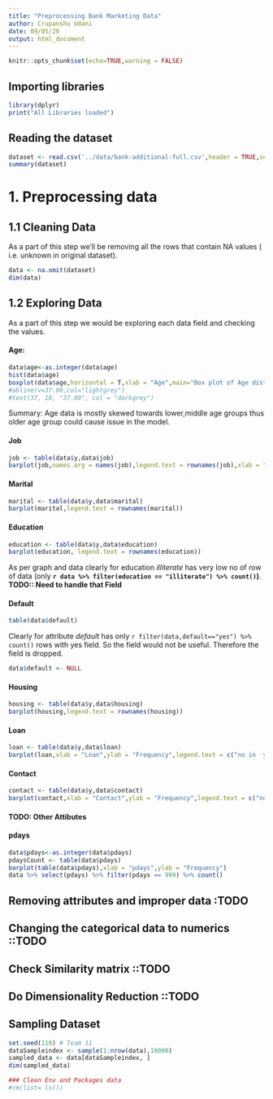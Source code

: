 ```yaml
---
title: "Preprocessing Bank Marketing Data"
author: Crupanshu Udani
date: 09/05/20
output: html_document
---
```


```r
knitr::opts_chunk$set(echo=TRUE,warning = FALSE)
```

## Importing libraries
```r
library(dplyr)
print("All Libraries loaded")
```
## Reading the dataset
```r
dataset <- read.csv('../data/bank-additional-full.csv',header = TRUE,sep = ';',na.strings = c("","NA","unknown"))
summary(dataset)
```
# 1. Preprocessing data
## 1.1 Cleaning Data
As a part of this step we'll be removing all the rows that contain NA values ( i.e. unknown in original dataset).
```r
data <- na.omit(dataset)
dim(data)
```
## 1.2 Exploring Data
As a part of this step we would be exploring each data field and checking the values.

#### Age:
```r
data$age<-as.integer(data$age)
hist(data$age)
boxplot(data$age,horizontal = T,xlab = "Age",main="Box plot of Age distributution")
#abline(v=37.00,col="lightgrey")
#text(37, 10, "37.00", col = "darkgrey")
```

Summary: Age data is mostly skewed towards lower,middle age groups thus older age group could cause issue in the model.

#### Job
```r
job <- table(data$y,data$job)
barplot(job,names.arg = names(job),legend.text = rownames(job),xlab = "Job",ylab = "Count")
```

#### Marital
```r
marital <- table(data$y,data$marital)
barplot(marital,legend.text = rownames(marital))
```

#### Education
```r
education <- table(data$y,data$education)
barplot(education, legend.text = rownames(education))
```

As per graph and data clearly for education *illiterate* has very low no of row of data (only **`r data %>% filter(education == "illiterate") %>% count()`)**. **TODO:: Need to handle that Field**

#### Default
```r
table(data$default)
```

Clearly for attribute *default* has only `r filter(data,default=="yes") %>% count()` rows with yes field. So the field would not be useful. Therefore the field is dropped.
```r
data$default <- NULL
```

#### Housing
```r
housing <- table(data$y,data$housing)
barplot(housing,legend.text = rownames(housing))
```

#### Loan
```r
loan <- table(data$y,data$loan)
barplot(loan,xlab = "Loan",ylab = "Frequency",legend.text = c("no in  y","yes in y"))
```

#### Contact
```r
contact <- table(data$y,data$contact)
barplot(contact,xlab = "Contact",ylab = "Frequency",legend.text = c("no in  y","yes in y"))
```

#### TODO: Other Attibutes

#### pdays
```r
data$pdays<-as.integer(data$pdays)
pdaysCount <- table(data$pdays)
barplot(table(data$pdays),xlab = "pdays",ylab = "Frequency")
data %>% select(pdays) %>% filter(pdays == 999) %>% count()
```

## Removing attributes and improper data :TODO

## Changing the categorical data to numerics ::TODO

## Check Similarity matrix ::TODO

## Do Dimensionality Reduction ::TODO

## Sampling Dataset
```r
set.seed(110) # Team 11
dataSampleindex <- sample(1:nrow(data),10000)
sampled_data <- data[dataSampleindex, ]
dim(sampled_data)
```

```r
### Clean Env and Packages data
#rm(list= ls())
```

